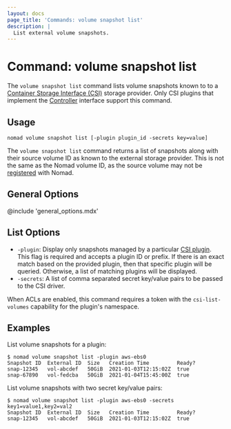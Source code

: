 ```yaml
---
layout: docs
page_title: 'Commands: volume snapshot list'
description: |
  List external volume snapshots.
---
```


# Command: volume snapshot list

The `volume snapshot list` command lists volume snapshots known to to a
[Container Storage Interface (CSI)][csi] storage provider. Only CSI plugins
that implement the [Controller][csi_plugins_internals] interface support this
command.

## Usage

```plaintext
nomad volume snapshot list [-plugin plugin_id -secrets key=value]
```

The `volume snapshot list` command returns a list of snapshots along with their
source volume ID as known to the external storage provider. This is not the
same as the Nomad volume ID, as the source volume may not be [registered] with
Nomad.

## General Options

@include 'general_options.mdx'

## List Options

- `-plugin`: Display only snapshots managed by a particular [CSI
  plugin][csi_plugin]. This flag is required and accepts a plugin ID
  or prefix. If there is an exact match based on the provided plugin,
  then that specific plugin will be queried. Otherwise, a list of
  matching plugins will be displayed.
- `-secrets`: A list of comma separated secret key/value pairs to be passed
  to the CSI driver.

When ACLs are enabled, this command requires a token with the
`csi-list-volumes` capability for the plugin's namespace.

## Examples

List volume snapshots for a plugin:

```shell-session
$ nomad volume snapshot list -plugin aws-ebs0
Snapshot ID  External ID  Size   Creation Time         Ready?
snap-12345   vol-abcdef   50GiB  2021-01-03T12:15:02Z  true
snap-67890   vol-fedcba   50GiB  2021-01-04T15:45:00Z  true
```

List volume snapshots with two secret key/value pairs:
```shell-session
$ nomad volume snapshot list -plugin aws-ebs0 -secrets key1=value1,key2=val2
Snapshot ID  External ID  Size   Creation Time         Ready?
snap-12345   vol-abcdef   50GiB  2021-01-03T12:15:02Z  true
```

[csi]: https://github.com/container-storage-interface/spec
[csi_plugin]: /docs/job-specification/csi_plugin
[registered]: /docs/commands/volume/register
[csi_plugins_internals]: /docs/internals/plugins/csi#csi-plugins
